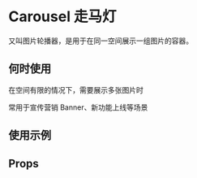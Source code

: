 # Carousel 走马灯

又叫图片轮播器，是用于在同一空间展示一组图片的容器。

## 何时使用

在空间有限的情况下，需要展示多张图片时

常用于宣传营销 Banner、新功能上线等场景

## 使用示例

<!-- Inject Stories -->

## Props

<!-- Inject Props -->
